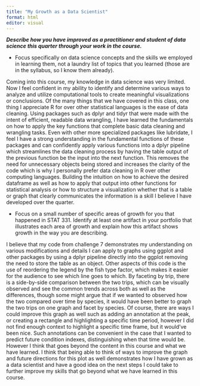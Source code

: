 ```yaml
---
title: "My Growth as a Data Scientist"
format: html
editor: visual
---
```


***Describe how you have improved as a practitioner and student of data science this quarter through your work in the course.***

-   Focus specifically on data science concepts and the skills we employed in learning them, not a laundry list of topics that you learned (those are in the syllabus, so I know them already).

Coming into this course, my knowledge in data science was very limited. Now I feel confident in my ability to identify and determine various ways to analyze and utilize computational tools to create meaningful visualizations or conclusions. Of the many things that we have covered in this class, one thing I appreciate R for over other statistical languages is the ease of data cleaning. Using packages such as dplyr and tidyr that were made with the intent of efficient, readable data wrangling, I have learned the fundamentals on how to apply the key functions that complete basic data cleaning and wrangling tasks. Even with other more specialized packages like lubridate, I feel I have a strong understanding in the fundamental functions of these packages and can confidently apply various functions into a dplyr pipeline which streamlines the data cleaning process by having the table output of the previous function be the input into the next function. This removes the need for unnecessary objects being stored and increases the clarity of the code which is why I personally prefer data cleaning in R over other computing languages. Building the intuition on how to achieve the desired dataframe as well as how to apply that output into other functions for statistical analysis or how to structure a visualization whether that is a table or graph that clearly communicates the information is a skill I believe I have developed over the quarter.

-   Focus on a small number of specific areas of growth for you that happened in STAT 331. Identify at least one artifact in your portfolio that illustrates each area of growth and explain how this artifact shows growth in the way you are describing.

I believe that my code from challenge 7 demonstrates my understanding on various modifications and details I can apply to graphs using ggplot and other packages by using a dplyr pipeline directly into the ggplot removing the need to store the table as an object. Other aspects of this code is the use of reordering the legend by the fish type factor, which makes it easier for the audience to see which line goes to which. By faceting by trip, there is a side-by-side comparison between the two trips, which can be visually observed and see the common trends across both as well as the differences, though some might argue that if we wanted to observed how the two compared over time by species, it would have been better to graph the two trips on one graph and facet by species. Of course, there are ways I could improve this graph as well such as adding an annotation at the peak, or creating a rectangle and highlighting a specific time period, however I did not find enough context to highlight a specific time frame, but it would've been nice. Such annotations can be convenient in the case that I wanted to predict future condition indexes, distinguishing when that time would be. However I think that goes beyond the content in this course and what we have learned. I think that being able to think of ways to improve the graph and future directions for this plot as well demonstrates how I have grown as a data scientist and have a good idea on the next steps I could take to further improve my skills that go beyond what we have learned in this course.
